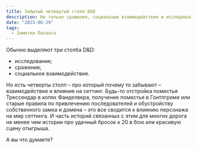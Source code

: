 ```yaml
---
title: Забытый четвертый столп D&D
description: Не только сражения, социальные взаимодействия и исследования - забытый четвертый столп D&D
date: "2023-06-29"
tags:
  - Заметки Паланта
---
```


Обычно выделяют три столба D&D:

- исследование;
- сражение;
- социальное взаимодействие.

Но есть четверты столп – про который почему то забывают – взаимодействие и влияние на сеттинг. Будь-то отстройка поместья Трессендар в копях Фанделвера, получение поместья в Гонтлгриме или старые правила по привлечению последователей и обустройству собственного замка и домена – это все сводится к влиянию персонажа на мир сеттинга. И часть историй связанных с этим для многих дорога не менее чем истории про удачный бросок к 20 в бою или красивую сцену отыгрыша.

А вы что думаете?
